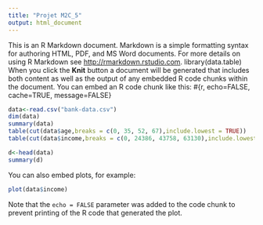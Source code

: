 ```yaml
---
title: "Projet M2C_5"
output: html_document
---
```


This is an R Markdown document. Markdown is a simple formatting syntax for authoring HTML, PDF, and MS Word documents. For more details on using R Markdown see <http://rmarkdown.rstudio.com>.
library(data.table)
When you click the **Knit** button a document will be generated that includes both content as well as the output of any embedded R code chunks within the document. You can embed an R code chunk like this:
#{r, echo=FALSE, cache=TRUE, message=FALSE}
```r
data<-read.csv("bank-data.csv")
dim(data)
summary(data)
table(cut(data$age,breaks = c(0, 35, 52, 67),include.lowest = TRUE))
table(cut(data$income,breaks = c(0, 24386, 43758, 63130),include.lowest = TRUE))
```
```r
d<-head(data)
summary(d)
```
You can also embed plots, for example:

```r
plot(data$income)
```

Note that the `echo = FALSE` parameter was added to the code chunk to prevent printing of the R code that generated the plot.
